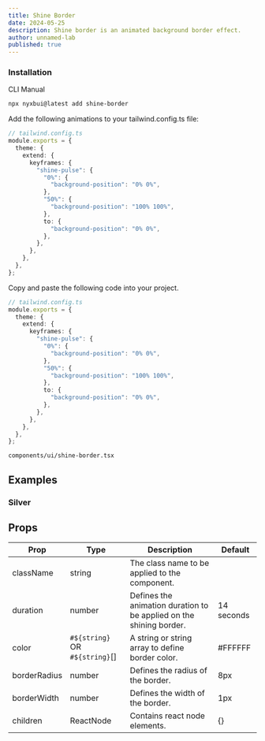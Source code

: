```yaml
---
title: Shine Border
date: 2024-05-25
description: Shine border is an animated background border effect.
author: unnamed-lab
published: true
---
```


<ComponentPreview name="shine-border-demo" />


### Installation

<Tabs defaultValue="cli">

<TabsList>
  <TabsTrigger value="cli">CLI</TabsTrigger>
  <TabsTrigger value="manual">Manual</TabsTrigger>
</TabsList>
<TabsContent value="cli">

```bash
npx nyxbui@latest add shine-border
```

Add the following animations to your tailwind.config.ts file:

```ts
// tailwind.config.ts
module.exports = {
  theme: {
    extend: {
      keyframes: {
        "shine-pulse": {
          "0%": {
            "background-position": "0% 0%",
          },
          "50%": {
            "background-position": "100% 100%",
          },
          to: {
            "background-position": "0% 0%",
          },
        },
      },
    },
  },
};
```

</TabsContent>

<TabsContent value="manual">

<Steps>

Copy and paste the following code into your project.

```ts
// tailwind.config.ts
module.exports = {
  theme: {
    extend: {
      keyframes: {
        "shine-pulse": {
          "0%": {
            "background-position": "0% 0%",
          },
          "50%": {
            "background-position": "100% 100%",
          },
          to: {
            "background-position": "0% 0%",
          },
        },
      },
    },
  },
};
```

```text
components/ui/shine-border.tsx
```

<ComponentSource name="shine-border" />

</Steps>

</TabsContent>

</Tabs>

## Examples

### Silver

<ComponentPreview name="shine-border-demo-2" />

## Props

| Prop         | Type                           | Description                                         | Default    |
| ------------ | ------------------------------ | --------------------------------------------------- | ---------- |
| className    | string                         | The class name to be applied to the component.       |            |
| duration     | number                         | Defines the animation duration to be applied on the shining border. | 14 seconds |
| color        | `#${string}` OR `#${string}`[] | A string or string array to define border color.    | #FFFFFF    |
| borderRadius | number                         | Defines the radius of the border.                   | 8px        |
| borderWidth  | number                         | Defines the width of the border.                    | 1px        |
| children     | ReactNode                | Contains react node elements.                       | {}         |

